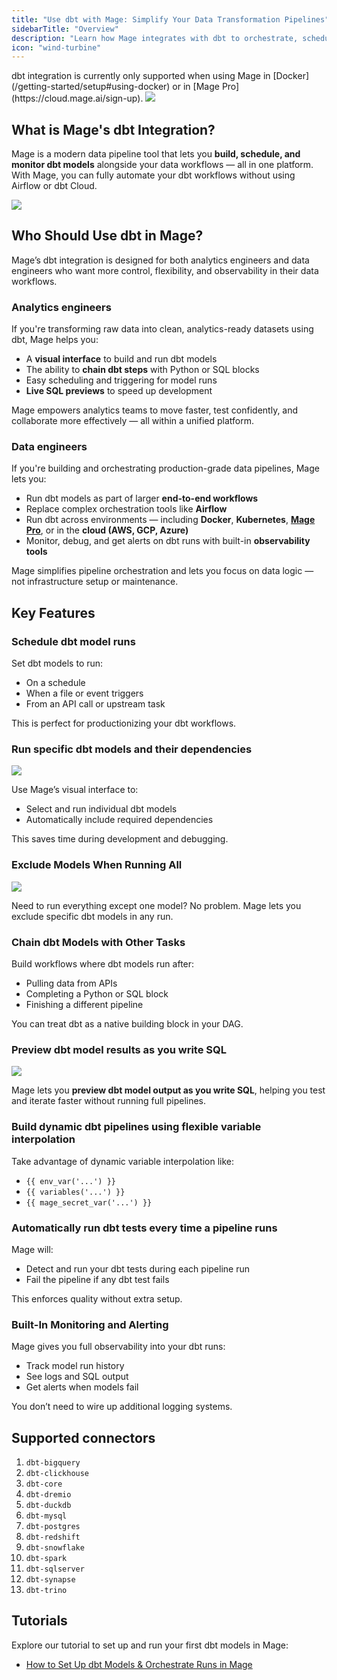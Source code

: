 ```yaml
---
title: "Use dbt with Mage: Simplify Your Data Transformation Pipelines"
sidebarTitle: "Overview"
description: "Learn how Mage integrates with dbt to orchestrate, schedule, and monitor dbt models as part of your data pipelines."
icon: "wind-turbine"
---
```


<Warning>
  dbt integration is currently only supported when using Mage in
  [Docker](/getting-started/setup#using-docker) or in [Mage Pro](https://cloud.mage.ai/sign-up).
</Warning>

<Frame>
  <img src="https://c.tenor.com/gbLWPf5HCsYAAAAC/devastator-constructicons.gif" />
</Frame>


## What is Mage's dbt Integration?

Mage is a modern data pipeline tool that lets you **build, schedule, and monitor dbt models** alongside your data workflows — all in one platform. With Mage, you can fully automate your dbt workflows without using Airflow or dbt Cloud.

<Frame>
  <img src="https://user-images.githubusercontent.com/59450879/252510713-4fd2ed03-7867-4038-8b0e-24eb1c40c518.png" />
</Frame>


## Who Should Use dbt in Mage?

Mage’s dbt integration is designed for both analytics engineers and data engineers who want more control, flexibility, and observability in their data workflows.

### Analytics engineers

If you're transforming raw data into clean, analytics-ready datasets using dbt, Mage helps you:

- A **visual interface** to build and run dbt models
- The ability to **chain dbt steps** with Python or SQL blocks
- Easy scheduling and triggering for model runs
- **Live SQL previews** to speed up development

Mage empowers analytics teams to move faster, test confidently, and collaborate more effectively — all within a unified platform.

### Data engineers

If you're building and orchestrating production-grade data pipelines, Mage lets you:

- Run dbt models as part of larger **end-to-end workflows**
- Replace complex orchestration tools like **Airflow**
- Run dbt across environments — including **Docker**, **Kubernetes**, [**Mage Pro**](https://cloud.mage.ai), or in the **cloud (AWS, GCP, Azure)**
- Monitor, debug, and get alerts on dbt runs with built-in **observability tools**

Mage simplifies pipeline orchestration and lets you focus on data logic — not infrastructure setup or maintenance.

## Key Features

### Schedule dbt model runs

Set dbt models to run:
- On a schedule
- When a file or event triggers
- From an API call or upstream task

This is perfect for productionizing your dbt workflows.

### Run specific dbt models and their dependencies

<Frame>
  <img src="https://mage-ai.github.io/assets/dbt/add-dbt-model.gif" />
</Frame>

Use Mage’s visual interface to:
- Select and run individual dbt models
- Automatically include required dependencies

This saves time during development and debugging.

### Exclude Models When Running All

![](https://raw.githubusercontent.com/mage-ai/assets/main/dbt/add-dbt-models.gif)

Need to run everything except one model? No problem. Mage lets you exclude specific dbt models in any run.

### Chain dbt Models with Other Tasks

Build workflows where dbt models run after:
- Pulling data from APIs
- Completing a Python or SQL block
- Finishing a different pipeline

You can treat dbt as a native building block in your DAG.

### Preview dbt model results as you write SQL

<Frame>
  <img src="https://mage-ai.github.io/assets/dbt/dbt-preview.gif" />
</Frame>

Mage lets you **preview dbt model output as you write SQL**, helping you test and iterate faster without running full pipelines.

### Build dynamic dbt pipelines using flexible variable interpolation

Take advantage of dynamic variable interpolation like:

- `{{ env_var('...') }}`
- `{{ variables('...') }}`
- `{{ mage_secret_var('...') }}`

### Automatically run dbt tests every time a pipeline runs

Mage will:
- Detect and run your dbt tests during each pipeline run
- Fail the pipeline if any dbt test fails

This enforces quality without extra setup.

### Built-In Monitoring and Alerting

Mage gives you full observability into your dbt runs:
- Track model run history
- See logs and SQL output
- Get alerts when models fail

You don’t need to wire up additional logging systems.

## Supported connectors

1. `dbt-bigquery`
1. `dbt-clickhouse`
1. `dbt-core`
1. `dbt-dremio`
1. `dbt-duckdb`
1. `dbt-mysql`
1. `dbt-postgres`
1. `dbt-redshift`
1. `dbt-snowflake`
1. `dbt-spark`
1. `dbt-sqlserver`
1. `dbt-synapse`
1. `dbt-trino`

## Tutorials

Explore our tutorial to set up and run your first dbt models in Mage:

- [How to Set Up dbt Models & Orchestrate Runs in Mage](/guides/dbt/setup-dbt)
